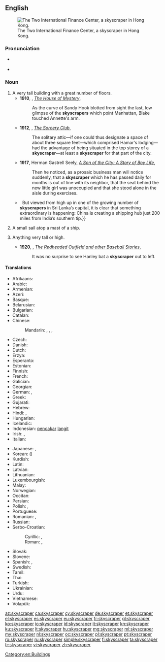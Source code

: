 ==English==
{{wikipedia}}
[[File:HK-2IFC-sj cropped.jpg|thumb|right|The Two International Finance Center, a skyscraper in Hong Kong.]]

===Pronunciation===
* {{a|UK}} {{IPA|/ˈskaɪˌskɹeɪp.ə(ɹ)/|lang=en}}
* {{a|GenAm}} {{IPA|/ˈskaɪˌskɹeɪpɚ/|lang=en}}

===Noun===
{{en-noun}}

# A very tall building with a great number of floors.
#* '''1910''', {{w|William Henry Irwin}}, ''[http://www.gutenberg.org/cache/epub/12678/pg12678.txt The House of Mystery]'',
#*: As the curve of Sandy Hook blotted from sight the last, low glimpse of the '''skyscrapers''' which point Manhattan, Blake touched Annette's arm.
#* '''1912''', {{w|Elliott O'Donnell}}, ''[http://www.gutenberg.org/files/14317/14317-h/14317-h.htm The Sorcery Club]'',
#*: The solitary attic—if one could thus designate a space of about three square feet—which comprised Hamar's lodging—had the advantage of being situated in the top storey of a '''skyscraper'''—at least a '''skyscraper''' for that part of the city.
#* '''1917''', Herman Gastrell Seely, ''[http://www.gutenberg.org/files/20708/20708-h/20708-h.htm A Son of the City: A Story of Boy Life]'',
#*: Then he noticed, as a prosaic business man will notice suddenly, that a '''skyscraper''' which he has passed daily for months is out of line with its neighbor, that the seat behind the new little girl was unoccupied and that she stood alone in the aisle during exercises.
#* {{quote-magazine|date=2013-06-08|volume=407|issue=8839|page=52|magazine={{w|The Economist}}
|title=[http://www.economist.com/news/international/21579039-chinas-growing-empire-ports-abroad-mainly-about-trade-not-aggression-new-masters The new masters and commanders]
|passage=From the ground, Colombo’s port does not look like much.{{...}}&nbsp; But viewed from high up in one of the growing number of '''skyscrapers''' in Sri Lanka’s capital, it is clear that something extraordinary is happening: China is creating a shipping hub just 200 miles from India’s southern tip.}}
# {{context|archaic|lang=en}} A small sail atop a mast of a ship.
# {{context|figuratively|lang=en}} Anything very tall or high.
#* '''1920''', {{w|Zane Grey}}, ''[http://www.gutenberg.org/files/385/385-h/385-h.htm The Redheaded Outfield and other Baseball Stories]'',
#*: It was no surprise to see Hanley bat a '''skyscraper''' out to left.

====Translations====
{{trans-top|tall building}}
* Afrikaans: {{t|af|wolkekrabber}}
* Arabic: {{t|ar|نَاطِحَة سَحَاب|f|tr=nāṭiḥat saḥāb}}
* Armenian: {{t|hy|երկնաքեր}}
* Azeri: {{t|az|göydələn}}
* Basque: {{t|eu|etxeorratz}}
* Belarusian: {{t|be|небасяг|m|tr=nebasjáh|sc=Cyrl}}
* Bulgarian: {{t|bg|небостъргач|m|tr=nebostărgač|sc=Cyrl}}
* Catalan: {{t+|ca|gratacel|m}}
* Chinese:
*: Mandarin: {{t|cmn|摩天大樓|sc=Hani}}, {{t+|cmn|摩天大楼|tr=mótiān dàlóu|sc=Hani}}, {{t+|cmn|摩天樓|sc=Hani}}, {{t|cmn|摩天楼|tr=mótiānlóu|sc=Hani}}
* Czech: {{t+|cs|mrakodrap|m}}
* Danish: {{t+|da|skyskraber|c}}
* Dutch: {{t+|nl|wolkenkrabber|m}}
* Erzya: {{t|myv|менельтокиця}}
* Esperanto: {{t|eo|nubskrapulo}}
* Estonian: {{t|et|pilvelõhkuja}}
* Finnish: {{t+|fi|pilvenpiirtäjä}}
* French: {{t+|fr|gratte-ciel|m}}
* Galician: {{t+|gl|rañaceos|m}}
* Georgian: {{t|ka|ცათამბჯენი}}
* German: {{t+|de|Wolkenkratzer|m}}, {{t+|de|Hochhaus|n}}
* Greek: {{t+|el|ουρανοξύστης|m}}
* Gujarati: {{t|gu|ગગનચુંબી|tr=gagancumbī|sc=Gujr}}
* Hebrew: {{t+|he|גורד שחקים|m|alt=גּוֹרֵד־שְׁחָקִים|tr=goréd-sh'khakím}}
* Hindi: {{t|hi|गगनचुंबी इमारत|tr=gaganacumbī imārat|sc=Deva}}, {{t|hi|गगनचुम्बी इमारत|tr=gaganacumbī imārat|sc=Deva}}
* Hungarian: {{t+|hu|felhőkarcoló}}
* Icelandic: {{t|is|skýjakljúfur|m}}
* Indonesian: [[pencakar]] [[langit]]
* Irish: {{t|ga|ilstórach|m}}, {{t|ga|teach spéire|m}}
* Italian: {{t+|it|grattacielo|m}}
{{trans-mid}}
* Japanese: {{t|ja|超高層ビル|tr=chōkōsō-biru|sc=Jpan}}, {{t|ja|摩天楼|tr=まてんろう, matenrō|sc=Jpan}}
* Korean: {{t+|ko|마천루|sc=Kore}} ({{t+|ko|摩天樓|sc=Kore}})
* Kurdish: {{t+|ku|balexane|f}}
* Latin: {{t|la|caeliscalpium|n}}
* Latvian: {{t|lv|debesskrāpis}}
* Lithuanian: {{t|lt|dangoraižis}}
* Luxembourgish: {{t|lb|Wollekekrazert|m}}
* Malay: {{t|ms|pencakar langit}}
* Norwegian: {{t|no|skyskraper}}
* Occitan: {{t+|oc|gratacèl|m}}
* Persian: {{t+|fa|آسمانخراش}}
* Polish: {{t+|pl|wieżowiec|m}}, {{t+|pl|drapacz chmur|m}}
* Portuguese: {{t|pt|arranha-céu|m}}
* Romanian: {{t|ro|zgârie-nori}}, {{t+|ro|building|n}}
* Russian: {{t+|ru|небоскрёб|m}}
* Serbo-Croatian:
*: Cyrillic: {{t|sh|небодер|m}}, {{t|sh|облакодер|m}}
*: Roman: {{t|sh|neboder|m}}, {{t|sh|oblakoder|m}}
* Slovak: {{t|sk|mrakodrap|m}}
* Slovene: {{t+|sl|nebotičnik|m}}
* Spanish: {{t+|es|rascacielos|m}}, {{t+|es|torre|f}}
* Swedish: {{t+|sv|skyskrapa|c}}
* Tamil: {{t|ta|வானளாவி|tr=vāṅaḷāvi}}
* Thai: {{t|th|ตึกระฟ้า|tr=tiikrafâa}}
* Turkish: {{t+|tr|gökdelen}}
* Ukrainian: {{t|uk|хмарочос|m|tr=xmaročós|sc=Cyrl}}
* Urdu: {{t|ur|بلند}} {{t|ur|ترین}} {{t|ur|عمارات}}
* Vietnamese: {{t+|vi|nhà chọc trời}}
* Volapük: {{t+|vo|silikratabumot}}
{{trans-bottom}}

{{trans-top|sail}}
{{trans-mid}}
{{trans-bottom}}

[[Category:en:Buildings]]

[[az:skyscraper]]
[[ca:skyscraper]]
[[cy:skyscraper]]
[[de:skyscraper]]
[[et:skyscraper]]
[[el:skyscraper]]
[[es:skyscraper]]
[[eu:skyscraper]]
[[fr:skyscraper]]
[[gl:skyscraper]]
[[ko:skyscraper]]
[[io:skyscraper]]
[[id:skyscraper]]
[[it:skyscraper]]
[[kn:skyscraper]]
[[ku:skyscraper]]
[[lt:skyscraper]]
[[hu:skyscraper]]
[[mg:skyscraper]]
[[ml:skyscraper]]
[[my:skyscraper]]
[[nl:skyscraper]]
[[oc:skyscraper]]
[[pl:skyscraper]]
[[pt:skyscraper]]
[[ro:skyscraper]]
[[ru:skyscraper]]
[[simple:skyscraper]]
[[fi:skyscraper]]
[[ta:skyscraper]]
[[tr:skyscraper]]
[[vi:skyscraper]]
[[zh:skyscraper]]
